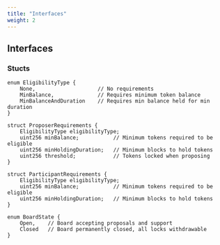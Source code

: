 ```yaml
---
title: "Interfaces"
weight: 2
---
```


## Interfaces

### Stucts

```solidity
enum EligibilityType {
    None,                    // No requirements
    MinBalance,              // Requires minimum token balance
    MinBalanceAndDuration    // Requires min balance held for min duration
}

struct ProposerRequirements {
    EligibilityType eligibilityType;
    uint256 minBalance;           // Minimum tokens required to be eligible
    uint256 minHoldingDuration;   // Minimum blocks to hold tokens
    uint256 threshold;            // Tokens locked when proposing
}

struct ParticipantRequirements {
    EligibilityType eligibilityType;
    uint256 minBalance;           // Minimum tokens required to be eligible
    uint256 minHoldingDuration;   // Minimum blocks to hold tokens
}

enum BoardState {
    Open,    // Board accepting proposals and support
    Closed   // Board permanently closed, all locks withdrawable
}
```
